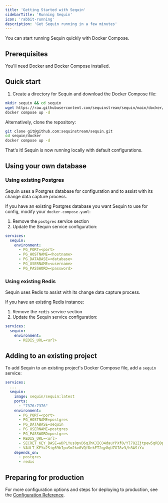 ```yaml
---
title: 'Getting Started with Sequin'
sidebarTitle: 'Running Sequin'
icon: 'rabbit-running'
description: 'Get Sequin running in a few minutes'
---
```


You can start running Sequin quickly with Docker Compose.

## Prerequisites

You'll need Docker and Docker Compose installed.

## Quick start

1. Create a directory for Sequin and download the Docker Compose file:
```bash
mkdir sequin && cd sequin
wget https://raw.githubusercontent.com/sequinstream/sequin/main/docker/docker-compose.yaml
docker compose up -d
```

Alternatively, clone the repository:

```bash
git clone git@github.com:sequinstream/sequin.git
cd sequin/docker
docker compose up -d
```

<Check>
  That's it! Sequin is now running locally with default configurations.
</Check>

## Using your own database

### Using existing Postgres

Sequin uses a Postgres database for configuration and to assist with its change data capture process.

If you have an existing Postgres database you want Sequin to use for config, modify your `docker-compose.yaml`:

1. Remove the `postgres` service section
2. Update the Sequin service configuration:

```yaml
services:
  sequin:
    environment:
      - PG_PORT=<port>
      - PG_HOSTNAME=<hostname>
      - PG_DATABASE=<database>
      - PG_USERNAME=<username>
      - PG_PASSWORD=<password>
```

### Using existing Redis

Sequin uses Redis to assist with its change data capture process.

If you have an existing Redis instance:

1. Remove the `redis` service section
2. Update the Sequin service configuration:

```yaml
services:
  sequin:
    environment:
      - REDIS_URL=<url>
```

## Adding to an existing project

To add Sequin to an existing project's Docker Compose file, add a `sequin` service:

```yaml
services:
  ...
  sequin:
    image: sequin/sequin:latest
    ports:
      - "7376:7376"
    environment:
      - PG_PORT=<port>
      - PG_HOSTNAME=postgres
      - PG_DATABASE=sequin
      - PG_USERNAME=postgres
      - PG_PASSWORD=postgres
      - REDIS_URL=<url>
      - SECRET_KEY_BASE=wDPLYus0pvD6qJhKJICO4dauYPXfO/Yl782Zjtpew5qRBDp7CZvbWtQmY0eB13If
      - VAULT_KEY=2Sig69bIpuSm2kv0VQfDekET2qy8qUZGI8v3/h3ASiY=
    depends_on:
      - postgres
      - redis
```

## Preparing for production

For more configuration options and steps for deploying to production, see the [Configuration Reference](/reference/configuration).
